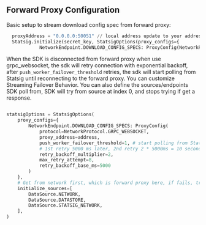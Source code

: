 ## Forward Proxy Configuration

Basic setup to stream download config spec from forward proxy:

```python
  proxyAddress = "0.0.0.0:50051" // local address update to your address
  Statsig.initialize(secret_key, StatsigOptions(proxy_configs={
            NetworkEndpoint.DOWNLOAD_CONFIG_SPECS: ProxyConfig(NetworkProtocol.GRPC_WEBSOCKET, proxyAddress)}))
```

When the SDK is disconnected from forward proxy when use grpc_websocket, the sdk will retry connection with exponential backoff, after `push_worker_failover_threshold` retries, the sdk will start polling from Statsig until reconnecting to the forward proxy.
You can customize Streaming Failover Behavior. You can also define the sources/endpoints SDK poll from, SDK will try from source at index 0, and stops trying if get a response. 

```python

statsigOptions = StatsigOptions(
    proxy_configs={
        NetworkEndpoint.DOWNLOAD_CONFIG_SPECS: ProxyConfig(
            protocol=NetworkProtocol.GRPC_WEBSOCKET,
            proxy_address=address,
            push_worker_failover_threshold=1, # start polling from Statsig endpoint after 1 retry failed
            # 1st retry 5000 ms later, 2nd retry 2 * 5000ms = 10 seconds ....
            retry_backoff_multiplier=2, 
            max_retry_attempt=8,
            retry_backoff_base_ms=5000
        )
    },
    # Get from network first, which is forward proxy here, if fails, try datastore, if fails try poll from Statsig endpoint
    initialize_sources=[
        DataSource.NETWORK,
        DataSource.DATASTORE,
        DataSource.STATSIG_NETWORK,
    ],
)
```


